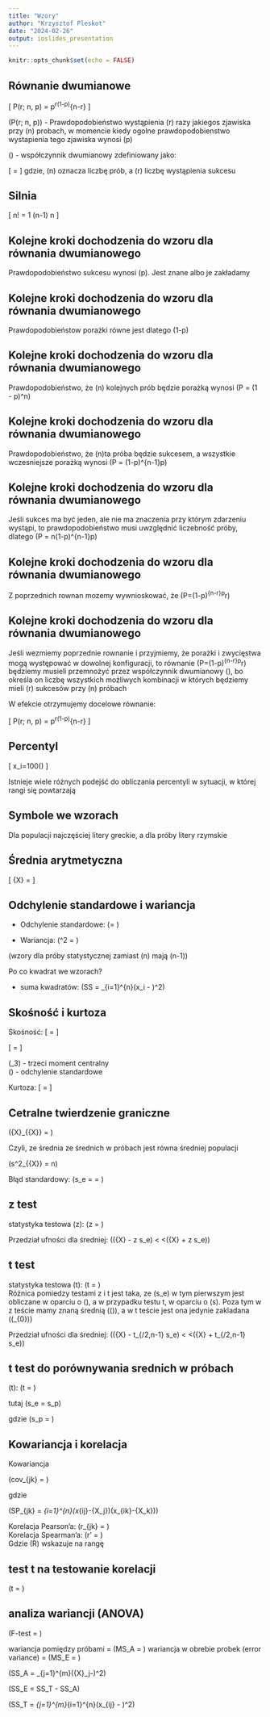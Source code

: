 ```yaml
---
title: "Wzory"
author: "Krzysztof Pleskot"
date: "2024-02-26"
output: ioslides_presentation
---
```


```r
knitr::opts_chunk$set(echo = FALSE)
```


## Równanie dwumianowe

\[
P(r; n, p) = \binom{n}{r}p^r(1-p)^{n-r}
\]

\(P(r; n, p)\) - Prawdopodobieństwo wystąpienia \(r\) razy jakiegos zjawiska przy \(n\) probach, w momencie kiedy ogolne prawdopodobienstwo wystapienia tego zjawiska wynosi \(p\)

\(\binom{n}{r}\) - współczynnik dwumianowy zdefiniowany jako:

\[
\binom{n}{r} = \frac{n!}{r!(n-r)!}
\]
gdzie, \(n\) oznacza liczbę prób, a \(r\) liczbę wystąpienia sukcesu

## Silnia

\[
n! = 1 \cdot 2 \cdot 3 \cdot \ldots \cdot (n-1) \cdot n
\]

## Kolejne kroki dochodzenia do wzoru dla równania dwumianowego

Prawdopodobieństwo sukcesu wynosi \(p\). Jest znane albo je zakładamy

## Kolejne kroki dochodzenia do wzoru dla równania dwumianowego

Prawdopodobieństow porażki równe jest dlatego \(1-p\)

## Kolejne kroki dochodzenia do wzoru dla równania dwumianowego

Prawdopodobieństwo, że \(n\) kolejnych prób będzie porażką wynosi \(P = (1 - p)^n\)

## Kolejne kroki dochodzenia do wzoru dla równania dwumianowego

Prawdopodobieństwo, że \(n\)ta próba będzie sukcesem, a wszystkie wczesniejsze porażką wynosi \(P = (1-p)^{n-1}p\)

## Kolejne kroki dochodzenia do wzoru dla równania dwumianowego

Jeśli sukces ma być jeden, ale nie ma znaczenia przy którym zdarzeniu wystąpi, to prawdopodobieństwo musi uwzględnić liczebność próby, dlatego  \(P = n(1-p)^{n-1}p\)

## Kolejne kroki dochodzenia do wzoru dla równania dwumianowego

Z poprzednich rownan mozemy wywnioskować, że \(P=(1-p)^{n-r}p^r\)

## Kolejne kroki dochodzenia do wzoru dla równania dwumianowego

Jeśli wezmiemy poprzednie rownanie i przyjmiemy, że porażki i zwycięstwa mogą występować w dowolnej konfiguracji, to równanie \(P=(1-p)^{n-r}p^r\) będziemy musieli przemnożyć przez współczynnik dwumianowy \(\binom{n}{r}\), bo określa on liczbę wszystkich możliwych kombinacji w których będziemy mieli \(r\) sukcesów przy \(n\) próbach 

W efekcie otrzymujemy docelowe równanie:

\[
P(r; n, p) = \binom{n}{r}p^r(1-p)^{n-r}
\]

## Percentyl

\[
\text{percentile of } x_i=100(\frac{\text{rank of } x_i}{n})
\]

Istnieje wiele różnych podejść do obliczania percentyli w sytuacji, w której rangi się powtarzają

## Symbole we wzorach

Dla populacji najczęściej litery greckie, a dla próby litery rzymskie

## Średnia arytmetyczna

\[
\bar{X} = \frac{\sum_{i=1}^{n} x_i}{n}
\]

## Odchylenie standardowe i wariancja

- Odchylenie standardowe: \(\sigma = \sqrt{\frac{\sum_{i=1}^{n}(x_i - \mu)^2}{n}}\)

- Wariancja: \(\sigma^2 = \frac{\sum_{i=1}^{n}(x_i - \mu)^2}{n}\)

(wzory dla próby statystycznej zamiast \(n\) mają \(n-1\))

Po co kwadrat we wzorach?

- suma kwadratów: \(SS = \sum_{i=1}^{n}(x_i - \mu)^2\) 

## Skośność i kurtoza

Skośność: \[ \gamma = \frac{\mu_3}{\sigma^3} \]

\[ \gamma = \frac{\frac{\sum_{i=1}^{n}(x_i - \bar{x})^3}{n}}{\left(\frac{\sum_{i=1}^{n}(x_i - \bar{x})^2}{n}\right)^{3/2}} \]

\(\mu_3\) - trzeci moment centralny  
\(\sigma\) - odchylenie standardowe

Kurtoza: \[ \kappa = \frac{\mu_4}{\sigma^4} \]

## Cetralne twierdzenie graniczne

\(\bar{X}_{\bar{X}} = \mu\)

Czyli, ze średnia ze średnich w próbach jest równa średniej populacji

\(s^2_{\bar{X}} = \frac{\sigma^2}n\)

Błąd standardowy: \(s_e = \sqrt{\frac{\sigma^2}n} = \sigma\sqrt{\frac{1}n}\)

## z test

statystyka testowa \(z\): \(z = \frac{\bar{X} - \mu}{s_e}\)

Przedział ufności dla średniej: \((\bar{X} - z \cdot s_e) < \mu <(\bar{X} + z \cdot s_e)\)

## t test

statystyka testowa \(t\): \(t = \frac{\bar{X} - \mu_{0}}{s_e}\)  
Różnica pomiedzy testami z i t jest taka, ze \(s_e\) w tym pierwszym jest obliczane w oparciu o \(\sigma\), a w przypadku testu t, w oparciu o \(s\). Poza tym w z teście mamy znaną średnią (\(\mu\)), a w t teście jest ona jedynie zakladana (\(\mu_{0}\))  

Przedział ufności dla średniej: \((\bar{X} - t_{\alpha/2,n-1} \cdot s_e) < \mu <(\bar{X} + t_{\alpha/2,n-1} \cdot s_e)\)

## t test do porównywania srednich w próbach

\(t\): \(t = \frac{\bar{X_1} - \bar{X_2}}{s_e}\)  

tutaj \(s_e = s_p\sqrt{\frac{1}{n_1} + \frac{1}{n_2}}\)

gdzie \(s_p = \frac{(n_1 - 1)s^2_1 + (n_2 - 1)s^2_2}{n_1 + n_2 - 2}\)


## Kowariancja i korelacja

Kowariancja

\(cov_{jk} = \frac{SP_{jk}}{n -1}\)  

gdzie  

\(SP_{jk} = \sum_{i=1}^{n}(x_{ij}-\bar{X_j})(x_{ik}-\bar{X_k})\)

Korelacja Pearson'a: \(r_{jk} = \frac{cov_{jk}}{s_{j}s_{k}}\)   
Korelacja Spearman'a: \(r' = \frac{6\sum_{i=1}^{n}[R(x_i) - R(y_i)]^2}{n(n^2-1)}\)  
Gdzie \(R\) wskazuje na rangę

## test t na testowanie korelacji

\(t = \frac{r\sqrt{n - 2}}{\sqrt{1-r^2}}\)

## analiza wariancji (ANOVA)

\(F-test = \frac{MS_A}{MS_E}\)

wariancja pomiędzy próbami = \(MS_A = \frac{SS_A}{N - m}\)
wariancja w obrebie probek (error variance) = \(MS_E = \frac{SS_E}{N - m}\)

\(SS_A = \sum_{j=1}^{m}(\bar{X}_j-\overline{\overline{X}})^2\)

\(SS_E = SS_T - SS_A\)

\(SS_T = \sum_{j=1}^{m}\sum_{i=1}^{n}(x_{ij} - \overline{\overline{X}})^2\)

